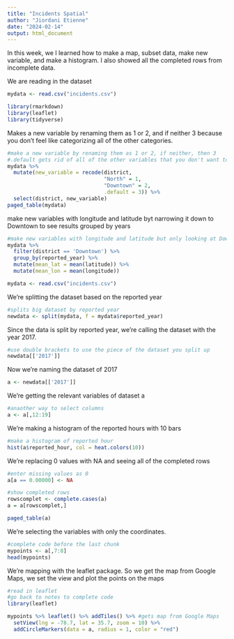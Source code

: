 ---
title: "Incidents Spatial"
author: "Jiordani Etienne"
date: "2024-02-14"
output: html_document
---
In this week, we I learned how to make a map, subset data, make new variable, and make a histogram. I also showed all the completed rows from incomplete data.

We are reading in the dataset
```{r}
mydata <- read.csv("incidents.csv")
```

```{r}
library(rmarkdown)
library(leaflet)
library(tidyverse)
```


Makes a new variable by renaming them as 1 or 2, and if neither 3 because you don't feel like categorizing all of the other categories.
```{r}
#make a new variable by renaming them as 1 or 2, if neither, then 3
#.default gets rid of all of the other variables that you don't want to categories
mydata %>%
  mutate(new_variable = recode(district,
                               "North" = 1,
                               "Downtown" = 2,
                               .default = 3)) %>%
  select(district, new_variable)
paged_table(mydata)
```

make new variables with longitude and latitude byt narrowing it down to Downtown to see results grouped by years
```{r}
#make new variables with longitude and latitude but only looking at Downtown, seeing results grouped by years
mydata %>%
  filter(district == 'Downtown') %>%
  group_by(reported_year) %>%
  mutate(mean_lat = mean(latitude)) %>%
  mutate(mean_lon = mean(longitude))
```

```{r}
mydata <- read.csv("incidents.csv")
```

We're splitting the dataset based on the reported year
```{r}
#splits big dataset by reported year
newdata <- split(mydata, f = mydata$reported_year)
```

Since the data is split by reported year, we're calling the dataset with the year 2017.
```{r}
#use double brackets to use the piece of the dataset you split up
newdata[['2017']]
```

Now we're naming the dataset of 2017
```{r}
a <- newdata[['2017']]
```

We're getting the relevant variables of dataset a
```{r}
#anaother way to select columns
a <- a[,12:19]
```

We're making a histogram of the reported hours with 10 bars
```{r}
#make a histogram of reported hour
hist(a$reported_hour, col = heat.colors(10))
```

We're replacing 0 values with NA and seeing all of the completed rows
```{r}
#enter missing values as 0
a[a == 0.00000] <- NA

#show completed rows
rowscomplet <- complete.cases(a)
a = a[rowscomplet,]

paged_table(a)
```

We're selecting the variables with only the coordinates.
```{r}
#complete code before the last chunk
mypoints <- a[,7:8]
head(mypoints)
```

We're mapping with the leaflet package. So we get the map from Google Maps, we set the view and plot the points on the maps
```{r}
#read in leaflet
#go back to notes to complete code
library(leaflet)

mypoints %>% leaflet() %>% addTiles() %>% #gets map from Google Maps
  setView(lng = -78.7, lat = 35.7, zoom = 10) %>%
  addCircleMarkers(data = a, radius = 1, color = "red")
```

